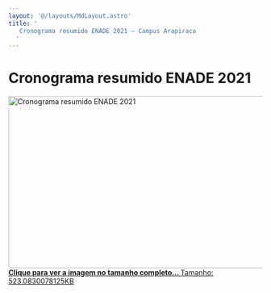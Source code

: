 ```yaml
---
layout: '@/layouts/MdLayout.astro'
title: '
   Cronograma resumido ENADE 2021 — Campus Arapiraca
  '
---
```






Cronograma resumido ENADE 2021
==============================









<a class="discreet" href="https://arapiraca.ufal.br/graduacao/ciencia-da-computacao/institucional/enade/enade-2021/cronograma_resumido.png/image_view_fullscreen">
 <img alt="Cronograma resumido ENADE 2021" height="341" src="https://arapiraca.ufal.br/graduacao/ciencia-da-computacao/institucional/enade/enade-2021/cronograma_resumido.png/@@images/69f251d2-bb15-4e01-9745-b7f9931622fa.png" title="Cronograma resumido ENADE 2021" width="630"/>
 <figcaption class="discreet">
  <strong class="sr-only">
   Clique para ver a imagem no tamanho completo…
  </strong>
  <span>
   Tamanho: 523.0830078125KB
  </span>
 </figcaption>
</a>











